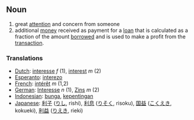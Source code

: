 ==Noun==

# great [[attention]] and concern from someone
# additional [[money]] received as payment for a [[loan]] that is calculated as a fraction of the amount [[borrow]]ed and is used to make a profit from the [[transaction]].

===Translations===
*[[Dutch]]: [[interesse]] ''f'' (1), [[interest]] ''m'' (2)
*[[Esperanto]]: [[interezo]]
*[[French]]: [[intérêt]] ''m'' (1,2)
*[[German]]: [[Interesse]] ''n'' (1), [[Zins]] ''m'' (2)
*[[Indonesian]]: [[bunga]], [[penting|kepentingan]]
*[[Japanese]]: [[利子]] ([[りし]], rishi), [[利息]] ([[りそく]], risoku), [[国益]] ([[こくえき]], kokueki), [[利益]] ([[りえき]], rieki)